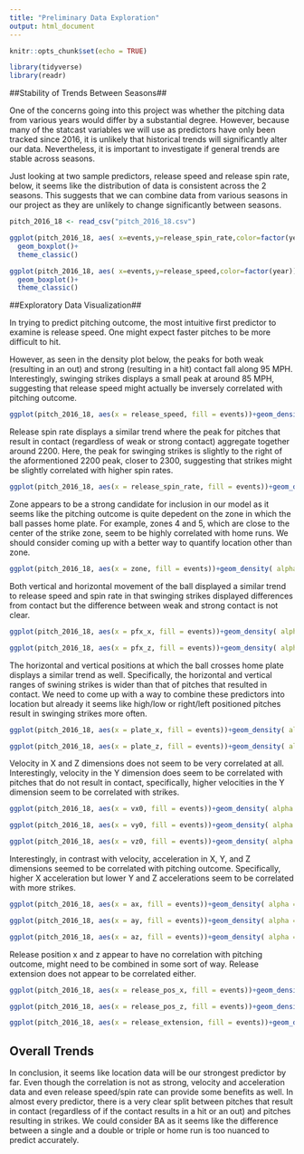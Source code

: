 ```yaml
---
title: "Preliminary Data Exploration"
output: html_document
---
```


```r
knitr::opts_chunk$set(echo = TRUE)

library(tidyverse)
library(readr)
```

##Stability of Trends Between Seasons##

One of the concerns going into this project was whether the pitching data from various years would differ by a substantial degree. However, because many of the statcast variables we will use as predictors have only been tracked since 2016, it is unlikely that historical trends will significantly alter our data. Nevertheless, it is important to investigate if general trends are stable across seasons.

Just looking at two sample predictors, release speed and release spin rate, below, it seems like the distribution of data is consistent across the 2 seasons. This suggests that we can combine data from various seasons in our project as they are unlikely to change significantly between seasons.
```r
pitch_2016_18 <- read_csv("pitch_2016_18.csv")

ggplot(pitch_2016_18, aes( x=events,y=release_spin_rate,color=factor(year))) +
  geom_boxplot()+
  theme_classic()

ggplot(pitch_2016_18, aes( x=events,y=release_speed,color=factor(year))) +
  geom_boxplot()+
  theme_classic()

```
##Exploratory Data Visualization##

In trying to predict pitching outcome, the most intuitive first predictor to examine is release speed. One might expect faster pitches to be more difficult to hit.

However, as seen in the density plot below, the peaks for both weak (resulting in an out) and strong (resulting in a hit) contact fall along 95 MPH. Interestingly, swinging strikes displays a small peak at around 85 MPH, suggesting that release speed might actually be inversely correlated with pitching outcome.


```r
ggplot(pitch_2016_18, aes(x = release_speed, fill = events))+geom_density( alpha = 0.25)+theme_bw()
```

Release spin rate displays a similar trend where the peak for pitches that result in contact (regardless of weak or strong contact) aggregate together around 2200. Here, the peak for swinging strikes is slightly to the right of the aformentioned 2200 peak, closer to 2300, suggesting that strikes might be slightly correlated with higher spin rates.

```r
ggplot(pitch_2016_18, aes(x = release_spin_rate, fill = events))+geom_density( alpha = 0.25)+theme_bw()
```

Zone appears to be a strong candidate for inclusion in our model as it seems like the pitching outcome is quite depedent on the zone in which the ball passes home plate. For example, zones 4 and 5, which are close to the center of the strike zone, seem to be highly correlated with home runs. We should consider coming up with a better way to quantify location other than zone.
```r
ggplot(pitch_2016_18, aes(x = zone, fill = events))+geom_density( alpha = 0.25)+theme_bw()
```

Both vertical and horizontal movement of the ball displayed a similar trend to release speed and spin rate in that swinging strikes displayed differences from contact but the difference between weak and strong contact is not clear.

```r
ggplot(pitch_2016_18, aes(x = pfx_x, fill = events))+geom_density( alpha = 0.25)+theme_bw()

ggplot(pitch_2016_18, aes(x = pfx_z, fill = events))+geom_density( alpha = 0.25)+theme_bw()

```

The horizontal and vertical positions at which the ball crosses home plate displays a similar trend as well. Specifically, the horizontal and vertical ranges of swining strikes is wider than that of pitches that resulted in contact. We need to come up with a way to combine these predictors into location but already it seems like high/low or right/left positioned pitches result in swinging strikes more often.

```r
ggplot(pitch_2016_18, aes(x = plate_x, fill = events))+geom_density( alpha = 0.25)+theme_bw()

ggplot(pitch_2016_18, aes(x = plate_z, fill = events))+geom_density( alpha = 0.25)+theme_bw()

```
Velocity in X and Z dimensions does not seem to be very correlated at all. Interestingly, velocity in the Y dimension does seem to be correlated with pitches that do not result in contact, specifically, higher velocities in the Y dimension seem to be correlated with strikes.

```r
ggplot(pitch_2016_18, aes(x = vx0, fill = events))+geom_density( alpha = 0.25)+theme_bw()

ggplot(pitch_2016_18, aes(x = vy0, fill = events))+geom_density( alpha = 0.25)+theme_bw()

ggplot(pitch_2016_18, aes(x = vz0, fill = events))+geom_density( alpha = 0.25)+theme_bw()

```
Interestingly, in contrast with velocity, acceleration in X, Y, and Z dimensions seemed to be correlated with pitching outcome. Specifically, higher X acceleration but lower Y and Z accelerations seem to be correlated with more strikes. 

```r
ggplot(pitch_2016_18, aes(x = ax, fill = events))+geom_density( alpha = 0.25)+theme_bw()

ggplot(pitch_2016_18, aes(x = ay, fill = events))+geom_density( alpha = 0.25)+theme_bw()

ggplot(pitch_2016_18, aes(x = az, fill = events))+geom_density( alpha = 0.25)+theme_bw()

```


Release position x and z appear to have no correlation with pitching outcome, might need to be combined in some sort of way. Release extension does not appear to be correlated either.

```r
ggplot(pitch_2016_18, aes(x = release_pos_x, fill = events))+geom_density( alpha = 0.25)+theme_bw()

ggplot(pitch_2016_18, aes(x = release_pos_z, fill = events))+geom_density( alpha = 0.25)+theme_bw()

ggplot(pitch_2016_18, aes(x = release_extension, fill = events))+geom_density( alpha = 0.25)+theme_bw()

```

## Overall Trends##
In conclusion, it seems like location data will be our strongest predictor by far. Even though the correlation is not as strong, velocity and acceleration data and even release speed/spin rate can provide some benefits as well. In almost every predictor, there is a very clear split between pitches that result in contact (regardless of if the contact results in a hit or an out) and pitches resulting in strikes. We could consider BA as it seems like the difference between a single and a double or triple or home run is too nuanced to predict accurately.